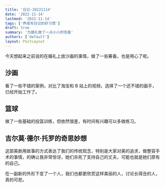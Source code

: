 ```yaml
---
title: '日记-20221114'
date: '2022-11-14'
lastmod: '2022-11-14'
tags: ['养成写日记的好习惯']
draft: true
summary: '为婚礼做了一点小小的惊喜'
authors: ['default']
layout: PostLayout
---
```


今天想起来之前说的在婚礼上放沙画的事情，做了一些筹备，也是用心了呢。

## 沙画

看了一些不错的案例，对比了淘宝和 B 站上的视频，选择了一个还不错的画手，已经开始工作了。

## 篮球

做了一些基础的投篮训练，但依然很差，有时间有兴趣可以多做练习。

## 吉尔莫·德尔·托罗的奇思妙想

这部美剧用故事的方式表达了我们的传统观念，特别是大家对美的追求，做整容手术的事情，的确让我非常惊讶，她们杀死了支持自己的丈夫，可能也就是她们原有的自己。

在一副新的外形下变了一个人，我们也都更欣赏这样美丽的人，讨论长得丑的人，真的可悲。

